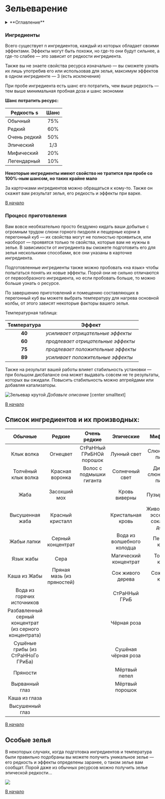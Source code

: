 # Зельеварение

<details>
    <summary> **Оглавление** </summary>

    %toc%
</details>

### Ингредиенты

Всего существует n ингредиентов, каждый из которых обладает своими эффектами. Эффекты могут быть похожи, но где-то они будут сильнее, а где-то слабее — это зависит от редкости ингредиента.

Также вы не знаете свойства ресурса изначально — вы сможете узнать их лишь употребив его или использовав для зелья, максимум эффектов в одном ингредиенте — 3 (есть исключения)

При пробе ингредиента есть шанс его потратить, чем выше редкость — тем выше минимальная пробная доза и шанс экономии

**Шанс потратить ресурс:**

| Редкость    s | Шанс |
|---------------|:----:|
| Обычный       | 75%  |
| Редкий        | 60%  |
| Очень редкий  | 50%  |
| Эпический     | 1/3  |
| Мифический    | 20%  |
| Легендарный   | 10%  |

**Некоторые ингредиенты имеют свойство не тратится при пробе со 100%-ным шансом, но таких крайне мало**

За карточками ингредиентов можно обращаться к кому-то. Также он скажет вам результат зелья, его редкость и эффекты при варке.

[В начало](#top)

### Процесс приготовления

Вам вовсе необязательно просто бездумно кидать ваши добытые с огромным трудом слюни горного пиздюля и пещерные корни в перегонный куб — их свойства могут не полностью проявиться, или наоборот — проявятся только те свойства, которые вам не нужны в зелье. В зависимости от ингредиента вы сможете подготовить его для зелья несколькими способами, все они указаны в карточке ингредиента.

Подготовленные ингредиенты также можно пробовать «на язык» чтобы попытаться понять их новые эффекты. Порой они не сильно отличаются от первообразного ингредиента, но если пробовать больше, то можно больше узнать о ресурсе.

По завершению приготовлений и помещению составляющих в перегонный куб вы можете выбрать температуру для нагрева основной колбы, от этого зависят некоторые факторы вашего зелья.

Температурная таблица:

| **Температура** 	 | **Эффект**                         	 |
|:-----------------:|--------------------------------------|
|   **40**     	    | _усиливает отрицательные эффекты_  	 |
|   **60**     	    | _продлевает отрицательные эффекты_ 	 |
|   **75**     	    | _продлевает положительные эффекты_ 	 |
|   **89**     	    | _усиливает положительные эффекты_  	 |

Также на результат вашей работы влияет стабильность установки — при большом дисбалансе она может выдавать совсем не те результаты, которых вы ожидали. Повысить стабильность можно апгрейдами или добавляя катализаторы.

![Зельевар крутой](/images/br1.webp#center)
*Добавьте описание*
[center smalltext]

[В начало](#top)

## Список ингредиентов и их производных:


|                       **Обычные**                       |         **Редкие**         |     **Очень редкие**     |       **Эпические**        |                 **Мифические**                 |    **Легендарные**     |
|:-------------------------------------------------------:|:--------------------------:|:------------------------:|:--------------------------:|:----------------------------------------------:|:----------------------:|
|                       Клык волка                        |          Огнецвет          | СтРаННый ГРиБНОй порошок |        Лунный свет         |             Слюна горного пиздюля              |       Огневишня        |
|                   Толчёный клык волка                   |      Красная воронка       | Волос с подмышки гиганта |       Солнечный свет       |        Дистиллят слюны горного пиздюля         |      Волчий глаз       |
|                          Жаба                           |        Засохший мох        |                          |       Кровь виверны        |                 Пузырёк магмы                  | Толчёный «Волчий глаз» |
|                     Высушенная жаба                     |      Красный кристалл      |                          |     Кристальная кровь      | Живодревесная эссенция (из сока живого дерева) |                        |
|                       Жабьи лапки                       |     Серный концентрат      |                          | Вода из волшебного колодца |                Пещерный корень                 |                        |
|                        Язык жабы                        |            Сера            |                          |   Магический концентрат    |                Толчёный корень                 |                        |
|                      Каша из Жабы                       | Пряная мазь (из пряностей) |                          |     Сок живого дерева      |                Сожжённый корень                |                        |
|               Вода из горячих источников                |                            |                          |       СтРаННый ГРиБ        |                                                |                        |
| Разбавленный серный концентрат (из серного концентрата) |                            |                          |        Чёрная роза         |                                                |                        |
|           Сушёные грибы (из СтРаННоГо ГРиБа)            |                            |                          |    Сушёная чёрная роза     |                                                |                        |
|                        Пряности                         |                            |                          |       Мёртвый пепел        |                                                |                        |
|                     Вырванный глаз                      |                            |                          |      Мёртвый порошок       |                                                |                        |
|                      Каша из глаза                      |                            |                          |                            |                                                |                        |
|                     Высушенный глаз                     |                            |                          |                            |                                                |                        |

[В начало](#top)

## Особые зелья

В некоторых случаях, когда подготовка ингредиентов и температура были правильно подобраны вы можете получить уникальное зелье — его редкость и эффекты определены заранее, о таком зелье вам сообщат.
Порой даже из обычных ресурсов можно получить зелье эпической редкости…

![](/images/br2.jpg#center)

[В начало](#top)